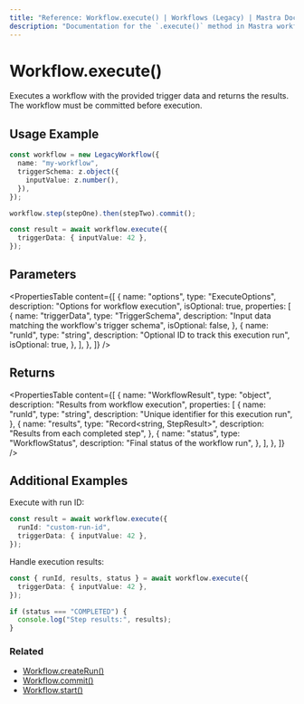 ```yaml
---
title: "Reference: Workflow.execute() | Workflows (Legacy) | Mastra Docs"
description: "Documentation for the `.execute()` method in Mastra workflows, which runs workflow steps and returns results."
---
```


# Workflow.execute()

Executes a workflow with the provided trigger data and returns the results. The workflow must be committed before execution.

## Usage Example

```typescript
const workflow = new LegacyWorkflow({
  name: "my-workflow",
  triggerSchema: z.object({
    inputValue: z.number(),
  }),
});

workflow.step(stepOne).then(stepTwo).commit();

const result = await workflow.execute({
  triggerData: { inputValue: 42 },
});
```

## Parameters

<PropertiesTable
  content={[
    {
      name: "options",
      type: "ExecuteOptions",
      description: "Options for workflow execution",
      isOptional: true,
      properties: [
        {
          name: "triggerData",
          type: "TriggerSchema",
          description: "Input data matching the workflow's trigger schema",
          isOptional: false,
        },
        {
          name: "runId",
          type: "string",
          description: "Optional ID to track this execution run",
          isOptional: true,
        },
      ],
    },
  ]}
/>

## Returns

<PropertiesTable
  content={[
    {
      name: "WorkflowResult",
      type: "object",
      description: "Results from workflow execution",
      properties: [
        {
          name: "runId",
          type: "string",
          description: "Unique identifier for this execution run",
        },
        {
          name: "results",
          type: "Record<string, StepResult>",
          description: "Results from each completed step",
        },
        {
          name: "status",
          type: "WorkflowStatus",
          description: "Final status of the workflow run",
        },
      ],
    },
  ]}
/>

## Additional Examples

Execute with run ID:

```typescript
const result = await workflow.execute({
  runId: "custom-run-id",
  triggerData: { inputValue: 42 },
});
```

Handle execution results:

```typescript
const { runId, results, status } = await workflow.execute({
  triggerData: { inputValue: 42 },
});

if (status === "COMPLETED") {
  console.log("Step results:", results);
}
```

### Related

- [Workflow.createRun()](./createRun)
- [Workflow.commit()](./commit)
- [Workflow.start()](./start)
